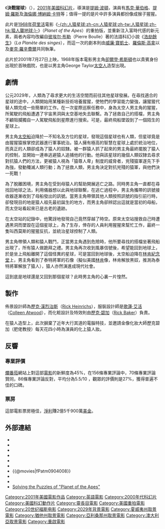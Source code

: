 {{Link style|time=2015-12-11T07:43:49+00:00}}
{{noteTA
|T=zh-tw:決戰猩球; zh-hk:猿人爭霸戰; zh-cn:决战猩球;
|G1=Show
|1=zh-tw:決戰猩球; zh-hk:猿人爭霸戰; zh-cn:决战猩球;}}
{{Infobox Film 
  | name = 決戰猩球
| original_name = Planet of the Apes
  | image = Planet of the Apes (2001) poster.jpg
  | caption = 電影海報
  | director = [[蒂姆·伯頓|提姆·波頓]]
  | producer = [[李察·D·沙勒|李察·D·沙勒]]（[[:en:Richard_D._Zanuck|Richard D. Zanuck]]）
  | writer = [[彼埃尔·布勒|彼埃尔·布勒]]（原著）（[[:en:Pierre_Boulle|Pierre Boulle]]）<br />[[威廉·寶凱士|威廉·寶凱士]]（[[:en:William_Broyles_Jr.|William Broyles Jr.]]）<br />[[羅倫斯·高拿|羅倫斯·高拿]]（[[:en:Lawrence_Konner|Lawrence Konner]]）<br />[[麥克·羅辛費爾|麥克·羅辛費爾]]（[[:en:Mark_Rosenthal|Mark Rosenthal]]）
  | starring = [[馬克·華伯格|馬克·華伯格]]<br />[[添·羅夫|添·羅夫]]<br />[[海倫娜·博納姆·卡特|海倫娜·博納姆·卡特]]<br />[[米高·奇勒·鄧肯|米高·奇勒·鄧肯]]（[[:en:Michael_Clarke_Duncan|Michael Clarke Duncan]]）<br />[[保羅·徹亞曼狄|保羅·徹亞曼狄]]（[[:en:Paul_Giamatti|Paul Giamatti]]）<br />[[艾斯黛拉·沃倫|艾絲泰娜·華倫]]（[[:en:Estella_Warren|Estella Warren]]）<br />[[田川洋行|田川洋行]]（[[:en:Cary-Hiroyuki_Tagawa|Cary-Hiroyuki Tagawa]]）<br />[[大衛·韋納|大衛·韋納]]（[[:en:David_Warner_(actor)|David Warner]]）<br />[[基斯·奇士杜化遜|基斯·奇士杜化遜]]（[[:en:Kris_Kristofferson|Kris Kristofferson]]）<br />及[[卻爾登·希斯頓|卻爾登·希斯頓]]
  | music = [[丹尼·艾夫曼|丹尼·艾夫曼]]（[[:en:Danny_Elfman|Danny Elfman]]）
  | cinematography = [[菲臘·羅素洛|菲臘·羅素洛]]（[[:en:Philippe_Rousselot|Philippe Rousselot]], AFC/ASC）
  | editing = [[基斯·利賓遜|基斯·利賓遜]]（[[:en:Chris_Lebenzon|Chris Lebenzon]], A.C.E.）<br />Joel Negron
  | distributor = [[二十世紀福斯|二十世紀福斯]]影業
  | released = {{flagicon|US}}{{film date|2001|07|27}}
  | runtime = 119分鐘
  | country  = {{USA}}
  | language = [[英語|英語]]
  | budget = $1 億美元
  | gross = $3.6 億美元
  | amg_id = 1:246306
  | imdb_id = 0133152
  | cn_name = 决战猩球
  | hk_name = 猿人爭霸戰
  | tw_name = 決戰猩球
}}
《'''決戰猩球'''》（{{lang-en|Planet of the Apes}}），[[2001年電影|2001年]][[美國電影|美國]][[科幻片|科幻片]]，導演是[[蒂姆·伯頓|提姆·波頓]]，演員有[[馬克·華伯格|馬克·華伯格]]、[[提姆·羅斯|提姆·羅斯]]及[[海倫娜·博納姆·卡特|海倫娜·博納姆·卡特]]等；值得一提的是片中許多演員都扮像成猴子猩猩。

此片是[[1968年電影|1968年]][[荷里活|荷里活]]電影《[[人猿星球_(1968年電影)|-{zh:人猿星球;zh-cn:人猿星球;zh-tw:人猿星球;zh-hk:猿人襲地球;}-]]》（''Planet of the Apes''）的重拍版，並重新注入富時代感的新元素，兩者內容均改編自[[彼埃尔·布勒|彼埃尔·布勒]]（Pierre Boulle）著的法語科幻小說《[[浩劫餘生_(小說)|浩劫餘生]]》（''La Planète des singes''），而這一次的劇本則由[[威廉·寶凱士|威廉·寶凱士]]、[[羅倫斯·高拿|羅倫斯·高拿]]以及[[麥克·羅辛費爾|麥克·羅辛費爾]]共同執筆。

此片於2001年7月27日上映，1968年版本電影男主角[[卻爾登·希斯頓|卻爾登·希斯頓]]也以貴賓身份出現於首映戲院，也是以男主角George Taylor[[太空人|太空人]]造型出現。

== 劇情 ==
公元2029年，人類為了尋求更大的生活空間而前往其他星球發展。在尋找適合的星球的途中，人類開始用某種新技術培養猩猩，使牠們的學習能力變強，讓猩猩代替人類完成一些簡單的工作。在一次星際巡察任務中，身為太空人男主角的猩猩，所駕駛的飛船遭遇了宇宙黑洞與太空基地失去聯繫。為了拯救自己的搭檔，男主角不顧阻攔獨自一人駕駛飛船到星際進行搜索。可是，最終飛船墜毀到了一個陌生的星球上。

男主角[[太空船|太空船]]迫降於一不知名及方位的星球，發現這個星球也有人類，但星球竟是由猩猩猿猴掌控武器進行軍事統治。猿人擁有極高的智慧在星球上處於統治地位，而真正的人類卻成為了猿人的奴隸。被一群猿人抓了起來的男主角最終擺脫了猿人的控制，並開始一連串逃避猿人追捕他的行動。他與該星球的幾個人類奴隸去尋求對抗猿人們的方法，更被猿人視為「猿尊人卑」制度的威脅者，兇殘猿軍遂先下手為強，發動殲滅人類行動；為了拯救人類，男主角決定對抗兇殘的猿軍，與他們決一死戰！

為了脫離困境，男主角在受到母猿人的幫助開展逃亡之路。同時男主角一直都在尋找回地球之法，利用儀器想以此與地球聯繫，在逃亡過程中，男主角攜帶的訊號接收器逐漸收到了母船發出的訊號。當男主角帶領其他人類按照訊號的指引前行時，卻發現目的地是猿人祖先最初誕生的地方，而男主角卻辨認出這就是當初的母船，而太空站看起來已是古老的遺跡。

在太空站的記錄中，他驚訝地發現自己竟然穿越了時空。原來太空站搜救自己時遭遇黑洞而墜毀在這個星球上，為了生存，倖存的人員利用猩猩來幫忙工作，最終一隻叫西莫斯的猩猩反抗，並統治星球控制了人類。

男主角帶領人類和猿人戰鬥，正當男主角遇到危險時，他所要尋找的搭檔坐著飛船出現了，所有猿人做跪拜之禮。男主角再次收到風暴信號後，希望能回到地球上，於是坐上飛船離開了這個怪異的星球，可是當回到地球後，太空船迫降在[[林肯紀念堂|林肯紀念堂]]上，男主角看到了泰特將軍的石像（擬似美國[[林肯|林肯]]像，林肯解放黑奴，推測為泰特將軍解放了猿人），猿人亦然演進成現代社會。

這到底是地球還是又回到那個星球？此時男主角的心裏一片惶然。

== 製作 ==
佈景設計師為[[歷克·漢烈治斯|歷克·漢烈治斯]]（[[:en:Rick_Heinrichs|Rick Heinrichs]]），服裝設計師是[[歌蓮·艾活|歌蓮·艾活]]（[[:en:Colleen_Atwood|Colleen Atwood]]），而化粧設計及特效則由[[歷克·碧加|歷克·碧加]]（[[:en:Rick_Baker|Rick Baker]]）負責。

在猿人造型上，此次摒棄了近年大行其道的電腦特技，並邀請金像化妝大師歷克碧加（肥佬教授）每天花四小時為演員的化上猿人妝。

== 反響 ==
===專業評價===
[[爛番茄|爛番茄]]網站上對這部[[電影|電影]]的新鮮度為45%，在156條專業評論中，70條專業評論贊同，86條專業評論反對，平均分為5.5/10 ，觀眾的評價則是27%，獲得普遍不佳的口碑。

===票房===
這部電影票房極佳，[[淨利|淨利]]賺2億5千900萬[[美金|美金]]。

== 外部連結 ==
* {{imdb title|id=0133152|title=猿人爭霸戰}}
* {{rotten-tomatoes|id=1108704|title=猿人爭霸戰}}
* {{mojo title|id=planetoftheapes01|title=猿人爭霸戰}}
* {{metacritic film|planet-of-the-apes}}
* {{allmovie title|246306}}
* {{yahoomovie id|80}}
* {{@movies|fPatm0904008}}
* {{douban}}
* {{Mtime|11049}}
* [https://web.archive.org/web/20080129131414/http://geocities.com/terryhagar/Planet_of_the_Apes.html Solving the Puzzles of "Planet of the Apes"]

{{提姆·波頓}}
{{人猿星球|cat|影}}
{{上海电影译制厂/2000s作品}}
{{DEFAULTSORT:Planet of the Apes}}
[[Category:2001年美國電影作品|Category:2001年美國電影作品]]
[[Category:英語電影|Category:英語電影]]
[[Category:2000年代科幻片|Category:2000年代科幻片]]
[[Category:美國科幻動作片|Category:美國科幻動作片]]
[[Category:靈長目電影|Category:靈長目電影]]
[[Category:美國重拍電影|Category:美國重拍電影]]
[[Category:20世纪福斯电影|Category:20世纪福斯电影]]
[[Category:2029年背景電影|Category:2029年背景電影]]
[[Category:夏威夷州取景電影|Category:夏威夷州取景電影]]
[[Category:猶他州取景電影|Category:猶他州取景電影]]
[[Category:亞利桑那州取景電影|Category:亞利桑那州取景電影]]
[[Category:澳大利亞取景電影|Category:澳大利亞取景電影]]
[[Category:重啟電影|Category:重啟電影]]